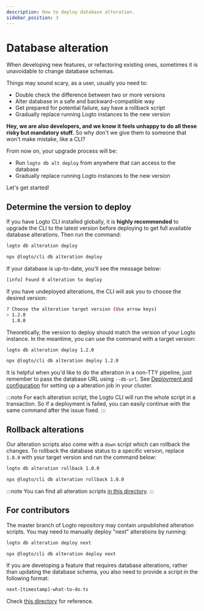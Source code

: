 ```yaml
---
description: How to deploy database alteration.
sidebar_position: 3
---
```



# Database alteration

When developing new features, or refactoring existing ones, sometimes it is unavoidable to change database schemas.

Things may sound scary, as a user, usually you need to:

- Double check the difference between two or more versions
- Alter database in a safe and backward-compatible way
- Get prepared for potential failure, say have a rollback script
- Gradually replace running Logto instances to the new version

**Hey, we are also developers, and we know it feels unhappy to do all these risky but mandatory stuff.** So why don't we give them to someone that won't make mistake, like a CLI?

From now on, your upgrade process will be:

- Run `logto db alt deploy` from anywhere that can access to the database
- Gradually replace running Logto instances to the new version

Let's get started!

## Determine the version to deploy

If you have Logto CLI installed globally, it is **highly recommended** to upgrade the CLI to the latest version before deploying to get full available database alterations. Then run the command:

<Tabs groupId="cmd">

  <TabItem value="cli" label="CLI">

```bash
logto db alteration deploy
```

  </TabItem>
  <TabItem value="npx" label="npx">

```bash
npx @logto/cli db alteration deploy
```

  </TabItem>

</Tabs>

If your database is up-to-date, you'll see the message below:

```bash
[info] Found 0 alteration to deploy
```

If you have undeployed alterations, the CLI will ask you to choose the desired version:

```bash
? Choose the alteration target version (Use arrow keys)
> 1.2.0
  1.0.0
```

Theoretically, the version to deploy should match the version of your Logto instance. In the meantime, you can use the command with a target version:

<Tabs groupId="cmd">

  <TabItem value="cli" label="CLI">

```bash
logto db alteration deploy 1.2.0
```

  </TabItem>
  <TabItem value="npx" label="npx">

```bash
npx @logto/cli db alteration deploy 1.2.0
```

  </TabItem>

</Tabs>

It is helpful when you'd like to do the alteration in a non-TTY pipeline, just remember to pass the database URL using `--db-url`. See [Deployment and configuration](/logto-oss/deployment-and-configuration/) for setting up a alteration job in your cluster.

:::note
For each alteration script, the Logto CLI will run the whole script in a transaction. So if a deployment is failed, you can easily continue with the same command after the issue fixed.
:::

## Rollback alterations

Our alteration scripts also come with a `down` script which can rollback the changes. To rollback the database status to a specific version, replace `1.0.0` with your target version and run the command below:

<Tabs groupId="cmd">

  <TabItem value="cli" label="CLI">

```bash
logto db alteration rollback 1.0.0
```

  </TabItem>
  <TabItem value="npx" label="npx">

```bash
npx @logto/cli db alteration rollback 1.0.0
```

  </TabItem>

</Tabs>

:::note
You can find all alteration scripts [in this directory](https://github.com/logto-io/logto/tree/master/packages/schemas/alterations).
:::

## For contributors

The master branch of Logto repository may contain unpublished alteration scripts. You may need to manually deploy "next" alterations by running:

<Tabs groupId="cmd">

  <TabItem value="cli" label="CLI">

```bash
logto db alteration deploy next
```

  </TabItem>
  <TabItem value="npx" label="npx">

```bash
npx @logto/cli db alteration deploy next
```

  </TabItem>

</Tabs>

If you are developing a feature that requires database alterations, rather than updating the database schema, you also need to provide a script in the following format:

```bash
next-[timestamp]-what-to-do.ts
```

Check [this directory](https://github.com/logto-io/logto/tree/master/packages/schemas/alterations) for reference.

